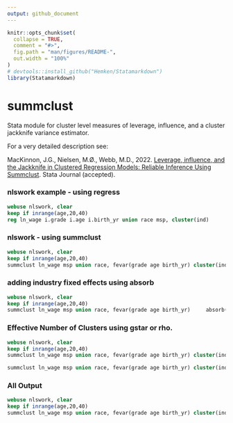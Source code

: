 ```yaml
---
output: github_document
---
```


<!-- README.md is generated from README.Rmd. Please edit that file -->

```r
knitr::opts_chunk$set(
  collapse = TRUE,
  comment = "#>",
  fig.path = "man/figures/README-",
  out.width = "100%"
)
# devtools::install_github("Hemken/Statamarkdown")
library(Statamarkdown)
```

# summclust

Stata module for cluster level measures of leverage, influence,  and a cluster jackknife variance estimator.

For a very detailed description see:

MacKinnon, J.G., Nielsen, M.Ø., Webb, M.D., 2022. [Leverage, influence,
and the Jackknife in Clustered Regression Models: Reliable Inference
Using Summclust](https://arxiv.org/abs/2205.03288). Stata Journal (accepted).    

### nlswork example - using regress

```stata
webuse nlswork, clear
keep if inrange(age,20,40)
reg ln_wage i.grade i.age i.birth_yr union race msp, cluster(ind)
```

### nlswork - using summclust

```stata
webuse nlswork, clear
keep if inrange(age,20,40)
summclust ln_wage msp union race, fevar(grade age birth_yr) cluster(ind)
```

### adding industry fixed effects using absorb

```stata
webuse nlswork, clear
keep if inrange(age,20,40)
summclust ln_wage msp union race, fevar(grade age birth_yr)     absorb(ind) cluster(ind) nog 
```
  
            
### Effective Number of Clusters using gstar or rho.

```stata
webuse nlswork, clear
keep if inrange(age,20,40)
summclust ln_wage msp union race, fevar(grade age birth_yr) cluster(ind) nog gstar

summclust ln_wage msp union race, fevar(grade age birth_yr) cluster(ind) nog rho(0.5)
```
  
### All Output

```stata
webuse nlswork, clear
keep if inrange(age,20,40)
summclust ln_wage msp union race, fevar(grade age birth_yr) cluster(ind)  regtable rho(0.5) addmeans table 
```
